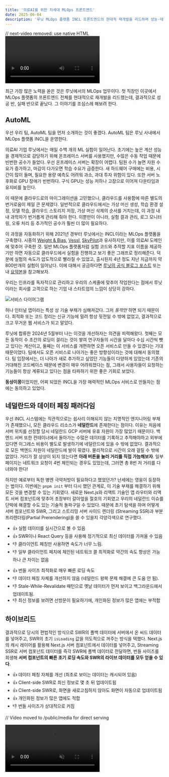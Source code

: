 ```yaml
---
title: '의료AI를 위한 차세대 MLOps 프론트엔드'
date: 2025-06-04
description: '루닛 MLOps 플랫폼 INCL 프론트엔드의 현대적 재개발을 리드하며 성능·데이터 페칭·아키텍처를 재설계한 이야기와 배움.'
---
```


// next-video removed: use native HTML <video>

최근 가장 많은 노력을 쏟은 것은 루닛에서의 MLOps 업무이다. 첫 직장인 이곳에서 MLOps 플랫폼의 프론트엔드 전체를 현대적으로 재개발을 리드했는데, 결과적으로 성공 반, 실패 반으로 끝났다. 그 이야기를 조심스레 해보려 한다.

## AutoML

우선 우리 팀, AutoML 팀을 먼저 소개하는 것이 좋겠다. AutoML 팀은 루닛 사내에서 MLOps 플랫폼 INCL을 운영한다.

의료AI 기업 루닛에서는 매일 수백 개의 ML 실험이 일어난다. 초기에는 높은 계산 성능을 경제적으로 감당하기 위해 온프레미스 서버를 사용했지만, 수많은 수동 작업 때문에 빈번한 공수가 들었다. 우선 온프레미스 서버는 확장이 어렵다. 팀원 수가 늘면 자원 수요가 증가하고, 마감이 다가오면 학습 수요가 급증한다. 새 하드웨어 구매에는 비용, 시간이 많이 들며, 필요한 용량 예측도 어려워 과소, 과대 투자 위험이 있다. 또한 서버 노후화로 GPU 장애가 빈번하다. 구식 GPU는 성능 저하나 고장으로 이어져 다운타임과 유지비를 높인다.

이 때문에 클라우드로의 마이그레이션을 고민했으나, 클라우드를 사용함에 따른 별도의 번거로움이 제일 큰 문제였다. 일반적으로 클라우드에서는 가상 머신 생성, 학습 환경 설정, 모델 학습, 클라우드 스토리지 저장, 가상 머신 삭제의 순서를 거치는데, 이 과정 내내 과학자가 번거롭게 관리해 줘야 한다. 이뿐만이 아니라, 실험 결과 관리, 로그 모니터링, 오류 처리 등 추가적인 공수가 훨씬 더 많이 필요하다.

이 과정을 자동화하기 위해 2021년 경부터 루닛에서는 INCL이라는 MLOps 플랫폼을 구축했다. 시중의 [Weight & Bias](https://wandb.ai/), [Vessl](https://vessl.ai/), [SkyPilot](https://github.com/skypilot-org/skypilot)과 유사하지만, 이를 의료AI 도메인에 맞추어 구축한 것. 일반 MLOps 플랫폼처럼 실험 코드와 추적할 지표 이름을 제공하기만 하면 자동으로 클라우드에서 실험을 진행하고 보기 좋은 그래프로 정리해준다. 덕분에 실험의 속도가 압도적으로 빨라질 수 있었고, 출시된지 4년 정도 지난 지금까지 약 800만개의 실험이 일어났다. 이에 대해서 궁금하다면 [루닛의 공식 블로그 포스트](https://medium.com/lunit/intelligent-cloud-part-1-introduction-to-lunits-cloud-deep-learning-platform-for-efficient-94fd2da2a3f2) 또는 내 [요약본](.//ko/r/FC0D3A)을 참고해보자.

<Callout type="info" title="나는 이전 팀 리더님 말씀이 인상 깊었는데" icon="👑">

우리는 인프라를 독자적으로 관리하고 우리의 스케줄에 맞추어 작업한다는 점에서 루닛이라는 회사를 고객으로 하는 기업 내 스타트업의 느낌이 상당히 강하다.

</Callout>

![서비스 다이어그램](./02AAEE.png "서비스 다이어그램")

허나 인터널 앱이라는 특성 상 기술 부채가 심해져갔다. 그저 _동작만_ 하면 되기 때문이다. 최적화 또는 코드 정리는 신규 기능에 밀려 항상 뒷전일 수 밖에 없었고, 결과적으로 크고 무거운 웹 서비스가 되고 말았다.

루닛에 합류한 2024년 5월부터 나는 이것을 개선하자는 의견을 피력해왔다. 첫째는 모든 동작이 수 초간의 로딩이 걸리는 것이 쌓여 연구자들의 시간을 달마다 수십 시간씩 뺏고 있다는 계산이고, 둘째는 이 서비스를 개편하면 오픈 서비스로 만들 수 있겠다는 기대 때문이었다. 팀에서도 오픈 서비스로 나아가는 좋은 방향성이라는 것에 대해서 동의했다. 팀 입장에서는, 더 나아가 새로 추가하고 싶었던 기능들이 다양하게 있었는데 기존의 거대해진 코드베이스 때문에 변경이 매우 어려워졌다는 점, 그래서 사용자들이 요청하는 기능들이 항상 계류되고 있다는 점을 타파하기 위한 좋은 기회로 보았다.

**동상이몽**이었지만, 어찌 되었든 INCL을 가장 매력적인 MLOps 서비스로 만들자는 점에는 동의하고 있었다.

## 네덜란드와 데이터 페칭 패러다임

우선 INCL 시스템에는 직관적으로는 쉽사리 이해되지 않는 치명적인 엔지니어링 부채가 존재했으니, 모든 클라우드 리소스가 **네덜란드**에 존재한다는 점이다. 이유는 처음에 서버 위치를 선정할 당시 네덜란드 GCP 서버에 유휴 자원이 가장 많았기 때문이다. 백엔드 서버 또한 컨테이너에서 돌아가는 수많은 데이터를 기록하고 추적해야하고 외부에 있다면 이그레스 비용이 별도로 발생하기에 네덜란드에 있을 수 밖에 없었다. 결과적으로 모든 백엔드 자원이 네덜란드에 발이 묶였다. 물리적으로 시간이 오래 걸릴 수 밖에 없었다. 거리가 잘 상상이 되지 않는다면 **아래 버튼을 눌러 거리를 직접 가늠해보자**. 일부 페이지는 네트워크 요청이 4번 체인되는 경우도 있었는데, 그러면 총 8번 저 거리를 다녀와야 한다!

<KoreaNetherlandsGlobe lang="ko" />

하지만 예로부터 독한 병엔 극약처방이 필요하다고 했었던가? 난세에는 영웅이 등장하는 법이다. 이번에는 `pnpm init` 부터 다시 했던 관계로, 이 기술 부채를 해결하기 위해 모든 것을 변경할 수 있는 기회였다. 새로운 Next.js와 리액트 기술인 앱 라우터와 리액트 서버 컴포넌트에 맞추어 초장부터 갈아엎을 절호의 기회였고 우리의 네덜란드 이슈를 단박에 해결할 수도 있는 기술적 돌파구일 수 있었다. 때문에 초기 탐색을 하며 어떻게 서버 컴포넌트와 SWR, 그리고 스트리밍 서버 사이드 렌더링 (Streaming SSR)과 부분 프리렌더링(Partial Prerendering)을 쓸 수 있을지 각양각색으로 연구했다.


<Accordions>
<Accordion title="클라이언트 페칭">

- 👍 실험 데이터를 실시간으로 볼 수 있음
- 👍 SWR이나 React Query 등을 사용해 정기적으로 최신 데이터를 가져올 수 있음
- 👎 클라이언트 페칭만 사용하면 속도가 너무 느림.
- 👎 일부 클라이언트 페치에 체인된 네트워크 콜 최적화로 약간의 속도 향상은 가능하나 큰 차이는 없음

<Mermaid
  chart="
sequenceDiagram
    title 클라이언트 페칭
    autonumber
    actor 클라이언트
    participant 서버
    participant API
    participant API2
    클라이언트->>서버: INCL 요청
    서버->>클라이언트: HTML
    Note over 클라이언트: JS 실행 (스피너)
    클라이언트->>API: 페치
    API->>클라이언트: 신규 데이터
    클라이언트->>API2: 페치
    API2->>클라이언트: 신규 데이터
    클라이언트->>클라이언트: UI 렌더
"
/>

</Accordion>
<Accordion title="부분 프리렌더링 (리액트 서버 컴포넌트의 최신 패러다임)">

- 👍 번들 사이즈 최적화로 매우 빠른 로딩 속도
- 👎 데이터 페칭 자체를 개선하지 않음 (네덜란드 왕복 문제 해결에 큰 도움 안 됨).
- 👎 Stale-While-Revalidate 패턴으로 옛날 데이터가 먼저 보이고 백그라운드에서 업데이트됨.
- 👎 최신 정보를 보려면 선방문이 필요하기에, 개인화된 정보가 많은 앱에는 부적합

<Mermaid
  chart="
sequenceDiagram
    title 부분 프리렌더링
    autonumber
    actor 클라이언트
    participant 엣지
    participant 서버
    participant API
    participant API2 as API 2
    loop ISR
        서버->>API: 페치
        API->>서버: 데이터
        서버->>API2: 페치
        API2->>서버: 데이터
        서버->>엣지: 정적 HTML
    end
    %% request-time
    클라이언트->>엣지: incl.lunit.io 요청
    엣지->>클라이언트: 정적 HTML
    서버->>클라이언트: 점진적 스트리밍 렌더
"
/>

</Accordion>
</Accordions>

## 하이브리드

<Mermaid
  chart="
sequenceDiagram
    title Hybrid
    autonumber
    actor 클라이언트
    participant 엣지
    participant 서버 as Next 서버 컴포넌트
    participant API
    loop 갱신
        서버->>API: 페치
        API->>서버: 데이터
        서버->>엣지: 캐시 업데이트
    end
    %% request-time flow
    클라이언트->>엣지: incl.lunit.io 요청
    엣지->>클라이언트: HTML 스트리밍 + 초기 데이터 캐싱
    Note over 클라이언트: SWR 폴백 캐시 설정
    %% 클라이언트-side 라이브 업데이트
    클라이언트->>API: SWR 갱신 페치
    API->>클라이언트: 신규 데이터
    클라이언트->>클라이언트: UI 업데이트
"
/>

결과적으로 당시의 편법적인 방식으로 SWR의 폴백 데이터에 서버에서 온 씨드 데이터를 넣어주고, SWR의 초기 `isLoading` 값을 의도적으로 꺼주는 방식을 택했다. Next.js의 캐시 레이어를 활용해 Next.js 서버 컴포넌트에서 데이터를 넣어주고, Streaming SSR로 서버 컴포넌트 데이터를 즉각 SWR에 폴백 데이터로 전달하면, 번들 사이즈를 희생해 **서버 컴포넌트의 빠른 초기 로딩 속도와 SWR의 라이브 데이터를 모두 얻을 수 있다**.

- 👍 데이터 페칭 자체를 개선 (최초로 보이는 데이터는 캐시되어 있음)
- 👍 Client-side SWR로 최신 정보로 몇 초 뒤 업데이트됨
- 👍 Client-side SWR로, 화면을 새로고침하지 않아도 화면이 자동으로 업데이트됨
- 👍 개인화된 정보가 많은 앱에도 적합
- 👎 번들 사이즈가 상대적으로 커짐

// Video moved to /public/media for direct serving



<video src="/media/newsroom/493D6F/F70351.mp4" loop muted autoPlay playsInline controls className="w-full h-auto" />



화면을 새로고침하지 않아도 최신 데이터로 자동으로 업데이트된다. 실험 결과를 지속적으로 모니터링하는 연구자 분들의 삶의 질을 가장 높여준 기능이다!





`isLoading`을 의도적으로 꺼주는 방식으로 제어한 이유는, 로딩 상태 제어를 SWR의 `isLoading`으로 일원화하고 싶었는데, SWR의 `isLoading`은 폴백 데이터가 있어도 최초 로딩에는 항상 참이기 때문에 서버에서 온 씨드 데이터가 있어도 로딩 화면이 보였기 때문이다. 현재는 여기서 더 발전한 패턴들이 존재하는데, 가장 대표적으로 Server에서 시작된 데이터로딩 프리페치 Promise를 클라이언트로 내려준 뒤 use 훅을 이용해 소비(consume)하는 방식이 있다. 다만 이 또한 서버 사이드 데이터 페칭이 오래 걸린다면 여전히 여러 방면으로 캐싱에 대한 고민을 해야한다.

결과적으로, 나는 PPR이나 서버 컴포넌트는 인터랙션이 많은 앱에는 부적합하다고 생각한다. 우리가 서버 컴포넌트를 쓴 이유는 Vercel에서 홍보하는 서버 컴포넌트의 이득보다는 Next.js Server Cache Directive를 쓰기 위함이 더 컸다. 만약 DB와 API 서버가 가까운 곳으로 옮겨지게 된다면, SWR만으로 충분할 것 같다. 실험 데이터는 수십 MB가 되는 경우도 있는데, Next.js Cache의 최대 크기가 2MB이기에 추가적인 우회가 필요했다는 것도 아쉽다.

## 현대적인 웹을 향해

### 넥스트 앱 라우터

이번에 Next App Router를 전격적으로 도입했는데, 다른 것들은 기존의 Pages Router와 방식이 달라졌을 뿐 압도적인 편의를 느끼지는 못했는데, Nested Layout은 압도적으로 편리했다 (`layout`과 `children`이 사각형이 아니면 그리기 어렵다는 문제가 있었지만 말이다). 이 패턴을 적극적으로 활용하여 다음과 같은 레이아웃도 구성할 수 있었는데...

### 밀러 컬럼

[밀러 컬럼](https://en.wikipedia.org/wiki/Miller_columns)이란, 여러 위계가 섞여있는 디렉터리에서 여러 컬럼들이 좌우로 길게 늘어선 것을 뜻한다.



![맥 파인더 밀러 컬럼](./6FDB19.png)



가령, 맥 파인더에서 볼 수 있는 이 화면도 밀러 컬럼의 일환이다.





유저, 프로젝트, 잡이 많고, 서로 다른 프로젝트의 많은 잡을 오고가야 하는 일이 있는데, 기존 구조는 이를 단순하게 Tree 구조 안에 엮어놓고, Tree 안에 Pagination까지 있는 구조라 Job을 찾기 매우 어려웠다.

때문에, 다음과 같은 구조를 만들어내고 싶었다.



![구상했던 URL, 그리고 데스크톱, 모바일 뷰](./C868F8.jpg)



이를 흔히 생각하는 중첩 레이아웃이라고 오해했지만, 그렇다면 모바일에서 메인 컨텐츠가 아닌 **리스트 뷰**가 보이게 하는 것이 어렵다.





얼핏 보면 단순해보이지만 App Router의 Nested Layout 없이는 정말로 골치 아프다. 결국 Blitz.js 및 FlightControl.dev의 Brandon Bayer님의 [메시지](https://x.com/flybayer/status/1818009089735279057)를 통해 큰 도움을 얻었는데, 바로 `layout.tsx`에 콘텐츠를 넣고, `page.tsx`를 의도적으로 비워놓는 것이다.

// Video moved to /public/media for direct serving



<video src="/media/newsroom/493D6F/5F8BA9.mp4" loop muted playsInline controls className="w-full h-auto" />



여러 위계가 구분되어야하는 복잡한 데이터를, UI 편의성에 대한 심도 있는 고민과, Nested `layout.tsx`이라는 신기술을 기술적으로 깊게 이해하여 단 수백줄 선에서 구현한 것이 뿌듯했다.





최종적으로는 위와 같이 구현할 수 있었다. 여러 컬럼이 겹쳐있고, 선택되어 있는 컬럼은 마치 책꽂이에 꽂힌 책처럼 세로로 글자가 나타나며 접힌다. 당연히 각 컬럼마다 인피니트 스크롤, 컨텍스트 메뉴 (점 세개 메뉴), 정렬 및 필터링도 지원한다.

아직 초기여서 새로운 인터페이스에 적응하지 못한 분들도 있고 개선 피드백도 받고 있지만, 이와 같은 사용자 UX를 모든 면에 걸쳐 배려심 많은 인터페이스를 개발했고, 전반적으로 사용자들도 좋아하신다는 점을 확인했다.





만든 몇 가지 컴포넌트. 직접 사용해보자 (키보드 단축키는 위 `iframe`을 한 번 클릭하여 포커스를 줘야지만 동작한다.)





### 모바일 지원

어떤 작업을 하는 **작업 스튜디오** 앱은 주로 데스크톱 앱에만 집중하는 경향이 있다. 대부분의 작업이 데스크톱에서 이뤄질 것이기 때문이다. INCL도 그러했는데, AI 훈련은 기본 몇 시간 단위로 걸리기 때문에 이동 중에 짬짬이 훈련이 잘 되고 있는지 모바일에서 확인할 수요가 꾸준히 존재했다. 기존에는 모바일을 전혀 고려하지 않았기 때문에 사용자들이 매우 불편해했고, 이번에는 Tailwind의 반응형 UI를 활용해, **대부분의 코드를 공유하여** 데스크톱과 모바일에서 모두 잘 보이도록 개선했다.

<Horizontal>

![메트릭 그래프 뷰](./4040C0.png)

![잡 리스트 뷰](./B21ABE.png)

![프로젝트 테이블 뷰](./493D6E.png)

</Horizontal>

:::note

모바일에서도 시인성과 가독성을 고려하여, 내 나름대로 Apple의 휴먼 인터페이스 가이드라인이 지향하는 바를 모방해 디자인했다.

:::

## 오픈된 생태계를 향해

작업을 하면서 [TanStack/table](https://github.com/TanStack/table), [shadcn-ui/ui](https://github.com/shadcn-ui/ui) 같은 메이저 라이브러리는 물론 [toss/es-toolkit](https://github.com/toss/es-toolkit)나 [47ng/nuqs](https://github.com/47ng/nuqs)와 같은 새로운 오픈소스 라이브러리들을 적극 차용하고 개선하여 적재적소에 활용했을 뿐만 아니라, 기여하여 그들의 로드맵을 빚는데 도움을 주기도 했다. **하다가 막히는 상황이 생기면 업스트림 코드에 기여하는건 일상이 됐다**. 아래는 몇 가지 예시.

- [toss/es-toolkit: (feature) Add Custom Delimiter Support to flattenObject Utility #933](https://github.com/toss/es-toolkit/pull/933)
- [47ng/nuqs: Server-side \`clearOnDefault\` and \`urlKeys\`](https://github.com/47ng/nuqs/issues/679)
- [juliencrn/usehooks-ts: useLocalStorage Hydration Mismatch -- Need to setIsClient everywhere](https://github.com/juliencrn/usehooks-ts/issues/644)
- [vercel/next.js: Using Async Tags with Revalidate on Next.js Server Fetch Contaminates JSON Response](https://github.com/vercel/next.js/issues/73874)
- [vercel/swr: \`revalidateOnMount\` With Fallback triggers \`isLoading\` instead of \`isValidating\`](https://github.com/vercel/swr/issues/3046)
- [vercel/swr: Visiting 404 Not Found clears all SWR Cache](https://github.com/vercel/swr/issues/3002)

오픈 소스에 몇 가지 아쉬운 점을 적어보자면, TanStack 테이블은 데이터가 실시간으로 바뀌는 Row 데이터를 상정하고 제작한 것 같지 않았다. 예를 들어 Row 값이 변경되었을 때 테이블 페이지, 선택된 Row, 화면에 보여야하는 컬럼의 종류 등을 다루는 커스텀 로직들을 작성해줘야 한다.

`shadcn/ui`의 경우, 다이얼로그가 `React Portal`로 나오는데, 드래그 앤 드랍을 구현할 때 화면의 마우스 `offset`을 계산하기 번거로워지는 문제가 있었다. 결국 드래그 앤 드랍 다이얼로그는 Shadcn 다이얼로그와 동일하게 생긴 다이얼로그로 구현했다.

![드래그 앤 드랍 다이얼로그](./3E96D2.png)

## 상태 관리

SWR을 사용하게 되면서 내가 줄곧 주창했던 것은 상태 관리를 따로 하지 않아도 된다는 것이다. 어차피 모든 정보는 서버에서 관리되어야 하고, 서버 데이터를 직접 업데이트하고 그 데이터가 실시간으로 클라이언트에 SWR로 업데이트되면서 상태가 최신으로 유지될 것이기 때문에 굳이 상태 관리를 할 필요가 없다는 것이다.

흔히들 이런 말을 하면 복잡한 앱을 만든 경험이 없어서 그렇다고 논의가 일축되는 경향이 있고, 복잡한 앱에서 왜 그게 안 되는지 물어보아도 설득될만한 합당한 근거가 없었다. 그래서 내가 직접 그 경험을 해보았고, 복잡한 앱을 만든 경험이 없어서 그렇다는게 어떤 뜻인지 알게 되었다. 생각해보면, **프론트엔드 복잡성의 모든 문제는 API 통제의 부재에서 온다**. SWR은 하나의 엔드포인트에서 오는 상태를 최신으로 유지하고 관리하는데 특화되어 있는데, 여러가지 데이터가 조합되어서 상태를 표시하는 그래프의 경우 여러 가지 SWR을 훅을 `청기 🔵 들어` `백기 ⚪ 들어` 하는 거대한 SWR 훅을 만들어야 했다. 이를 나중에 커스텀 페치 함수를 만들어 확연한 간소화를 하긴 했지만, 결과적으로 여러 API들에서 오는 정보들을 **조합해서** 관리해야할 경우는 SWR 자체 만으로는 상태관리가 어렵다는 것이 결론이었다.

SWR만으로 상태관리를 한다는 것은, 하나의 기능을 위한 하나의 통합 API가 있을 때만 할 수 있던 이상적인 그림이었다. 그런 면에서 API들의 조합 SWR 훅들이 늘어나 관리 포인트가 늘어난 것이 무척 아쉽다. API 사양을 철저하게 명세를 못 한 문제였고, 우리 팀에 아직 명시적인 기술 PM이 없다는 점이 크게 와닿았다.

또한 서버에 저장되지 않는 정보들도 있다는 것이 문제였다. 예를 들어 사용자들이 설정해둔 그래프의 값이나 테이블 뷰 설정 등은 나는 [처음부터 URL에 기록되어야 한다고 생각했고](https://x.com/leerob/status/1708280997488333078), 그 URL을 사용자들이 북마크해서 사용해야한다고 생각했다. 근데 URL에 담기 어려운 대용량 데이터가 생기기 시작했고, 결국 [로컬 스토리지의 데이터와 URL 상태를 동기화해주는 코드](https://github.com/47ng/nuqs/discussions/606#discussioncomment-11850582)를 작성할 수 밖에 없었다. 이는 URL을 로컬 상태의 원천으로 잡고 싶어하는 내 상황에서는 최선 같기도 했다. 허나, 테이블 정보 등의 데이터는 `useLocalStorage`만을 전적으로 사용해야 했다.

<Callout type="info" title="물론 나는 여전히 상태관리 라이브러리를 도입하는 것보다" icon="📊">

하나의 View를 위한 하나의 API를 백엔드에서 구성해주거나, 최소한 여러 BE API를 조합해서 정리해주는 BFF를 구성해줘야 한다고 생각한다. 다만, 여러 현실적인 어려움으로, 다시 기회가 주어진다면 일부 정보들은 Local Storage Persistence를 사용하는 Zustand를 활용할 것 같다.

</Callout>

## 앞으로

리빌드에 대한 이야기를 했으니, 이제 왜 우리가 리빌드를 했고 어떤 꿈을 꾸고 있는지 알아보자.

### Cursor for ML

루닛은 ML의 Cursor를 만들고 싶어한다. 그 작업의 일환으로 INCL이라는 MLOps 플랫폼의 프론트엔드를 리빌드한 것이다. 이제 루닛은 여기에 여러 Agentic AI를 접목하여

<Callout type="info" title="사용자" icon="🧑‍💻">

지난번 하이퍼파라미터 최적화 실험에서, 서치 스페이스를 조금 늘려서 실험을 다시 해보자. 이번에는 V100 대신 A100을 써. 다 실행해서 정확도가 98%가 넘으면 나한테 슬랙으로 알려줘.

</Callout>

라고 유저가 입력하면 실험이 **알잘딱깔센** 진행되는 플랫폼을 만들고, 그를 이용해 의료 AI 발전을 가속화하는 비전을 꿈꾸고 있다. 즉, AutoML의 의미를 Automated ML에서 Autonomous ML로 전환하고 싶어한다.

### AI의 AWS

나는 그 과정에서 중간 단계 부산물 제품들, 가령 우리의 MLOps 제품들을 외부로 공개하여 플랫폼 기업으로 성장할 수 있다고 생각한다. 그 과정에서 이 중간 제품들을 의료 AI를 위한 캐시카우로 키울 수 있다고 생각한다.

![입사 초기에 보낸 슬랙 메시지](./08A8B8.png)

예를 들어, 아마존이 AWS를 왜 공개했을까? 당시 아마존은 인터넷 상점 1등을 공고히 하기 전이었고, AWS 제품군의 공개는 오히려 다른 오프라인 경쟁사들의 클라우드 전환을 도움으로 아마존을 위협할 수 있는 위험한 결정이었다. 그럼에도 아마존이 AWS를 공개한 것은 AWS를 아마존에 독립적인 상품군으로 키워 포트폴리오를 다각화하여 재정 안정성을 키움과 동시에 AWS 외부 고객을 통해 플랫폼을 안정화할 수 있는 방법이었기 때문이다. 이제는 AWS의 압도적인 영업이익률이 아마존의 박리다매 전략을 사실상 든든하게 뒷받침하고 있고, 아마존이 명실상부한 1등 이커머스로 성장할 수 있는 마중물이 되었다. 이 모든 것은, AWS를 외부로 공개하지 않았다면 일어날 수 없는 일이라고 생각한다.

나는 루닛의 ML 제품군이 비슷한 역할을 할 수 있다고 생각한다. 비록 시장에 수많은 제품군이 존재하지만, 루닛만큼 엔드-투-엔드 비용 최적화에 진심인 회사는 거의 없다. **요컨대 대부분의 MLOps 플랫폼 회사들은 고객이 손쉽게 비용 최적화를 할 수 없게 하는 것에 집중한다**. 때문에, 최소한의 비용 최적화만 해주고 고객에게 남은 금액을 청구하는 비즈니스 모델을 가진 반면, 루닛은 자신이 ML 트레이닝의 고객이기도 하고 ML 트레이닝 플랫폼의 제공자기도 하다. 양쪽의 정보를 모두 알고 있으니 전체 파이프라인에 걸쳐 모든 비용 최적화를 할 수 있고, [INCL은 거기에 특화되어 있다.](https://cho.sh/ko/r/C669C9). INCL을 사용하면 클라우드 유휴 자원을 적극적으로 절약하기에, 비용이 60-91% 가까이 절약된다. 고객 입장에서 메리트가 있지 않겠는가?

이런 이유로 나는 루닛의 MLOps 제품군이 외부로 공개되어 플랫폼 기업으로 성장할 수 있다고 생각한다.

## 우리 팀은 채용 중

- [시니어](https://wrkbl.ink/aw1ZHsB)
- [주니어](https://wrkbl.ink/6YGf3CJ)

이 맥락으로... 우리 팀에서 **나와 직접 일할 분**을 채용 중이다. 가장 뛰어난 MLOps 플랫폼을 발전시키고, Agent를 접목시켜서 ML계의 Cursor를 만들 사람을 찾고 있다. 이를 위해서는 백엔드, 프론트엔드, 인프라, AI 생태계 전반에 걸친 이해가 필요하다. 하나의 예를 들자면, 나는 LLM 등은 클라우드에서 유휴 자원을 찾기 어렵다는 문제를 해결하기 위해 개인 GPU 환경에서도 모델 학습 실험을 추적할 수 있도록 연동 작업을 진행 중이다. 클라우드 트레이닝의 편리함과, 유저 개인이 보유한 GPU의 강력함을 결합하는 작업이다. GitHub Action의 Self-hosted Runner와 비슷하다.

만약 자신이 **플랫폼에 대한 전반적으로 이해하고 있는 엔지니어라면** 그리고 **ML의 Cursor를 만드는 꿈**에 함께하고 싶은 사람이라면 채용 공고에 **무작정** 지원을 해보자. 이렇게 이야기할 수 있는 이유는 나 역시 루닛에 무작정 지원했고 그 _두드리면 열릴 것이다!_ 라는 마음가짐이 나를 여기까지 데려왔기 때문이다.



<Accordions>
<Accordion title="🏋️ 임팩트">

- 업무 효율 증가 및 재정적 영향
  - 사용자 1인당 하루 평균 절약 시간: 약 8.45분
  - 월간 총 절약 시간(30명 기준): 약 10.5일
  - [AI 직군 평균 연봉 1억원](https://biz.heraldcorp.com/article/3355824#:~:text=AI%20%EB%93%B1%20%EA%B0%9C%EB%B0%9C%20%EC%A7%81%EA%B5%B0%EC%9D%98%20%EC%97%B0%EB%B4%89%EC%9D%80%201%EC%96%B5100%EB%A7%8C%EC%9B%90)으로 계산할 시 **연간 2억 원 이상의 비용 절감 효과**

- 새로운 INCL의 사용자 만족도
  - 기존 INCL 평균 만족도: 7.14 / 10
  - 새로운 INCL 평균 만족도: 8.48 / 10
  - 생산성 향상 경험: 사용자의 84%가 생산성 증가를 느낌

</Accordion>
</Accordions>
